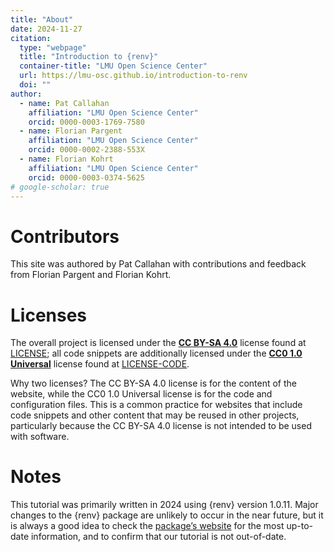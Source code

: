 ```yaml
---
title: "About"
date: 2024-11-27
citation:
  type: "webpage"
  title: "Introduction to {renv}"
  container-title: "LMU Open Science Center"
  url: https://lmu-osc.github.io/introduction-to-renv
  doi: ""
author:
  - name: Pat Callahan
    affiliation: "LMU Open Science Center"
    orcid: 0000-0003-1769-7580
  - name: Florian Pargent
    affiliation: "LMU Open Science Center"
    orcid: 0000-0002-2388-553X
  - name: Florian Kohrt
    affiliation: "LMU Open Science Center"
    orcid: 0000-0003-0374-5625
# google-scholar: true
---
```


# Contributors

This site was authored by Pat Callahan with contributions and feedback from Florian Pargent and Florian Kohrt.

# Licenses

The overall project is licensed under the **[CC BY-SA 4.0](https://creativecommons.org/licenses/by-sa/4.0/)** license found at [LICENSE](LICENSE.md); all code snippets are additionally licensed under the **[CC0 1.0 Universal](https://creativecommons.org/publicdomain/zero/1.0/)** license found at [LICENSE-CODE](LICENSE-CODE.md).

Why two licenses? The CC BY-SA 4.0 license is for the content of the website, while the CC0 1.0 Universal license is for the code and configuration files. This is a common practice for websites that include code snippets and other content that may be reused in other projects, particularly because the CC BY-SA 4.0 license is not intended to be used with software.

# Notes

This tutorial was primarily written in 2024 using {renv} version 1.0.11. Major changes to the {renv} package are unlikely to occur in the near future, but it is always a good idea to check the [package's website](https://rstudio.github.io/renv/) for the most up-to-date information, and to confirm that our tutorial is not out-of-date. 



